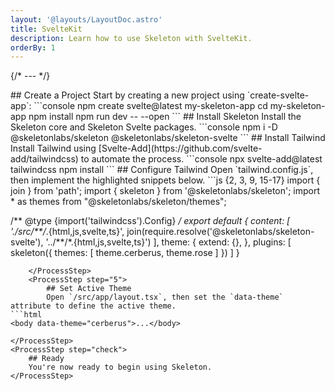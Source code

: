 ```yaml
---
layout: '@layouts/LayoutDoc.astro'
title: SvelteKit
description: Learn how to use Skeleton with SvelteKit.
orderBy: 1
---
```




{/* --- */}

<Process>
    <ProcessStep step="1">
        ## Create a Project
        Start by creating a new project using `create-svelte-app`:
        ```console
        npm create svelte@latest my-skeleton-app
        cd my-skeleton-app
        npm install
        npm run dev -- --open
        ```
    </ProcessStep>
    <ProcessStep step="2">
        ## Install Skeleton
        Install the Skeleton core and Skeleton Svelte packages.
        ```console
        npm i -D @skeletonlabs/skeleton @skeletonlabs/skeleton-svelte
        ```
    </ProcessStep>
    <ProcessStep step="3">
        ## Install Tailwind
        Install Tailwind using [Svelte-Add](https://github.com/svelte-add/tailwindcss) to automate the process.
        ```console
        npx svelte-add@latest tailwindcss
        npm install
        ```
    </ProcessStep>
    <ProcessStep step="4">
        ## Configure Tailwind
        Open `tailwind.config.js`, then implement the highlighted snippets below.
```js {2, 3, 9, 15-17}
import { join } from 'path';
import { skeleton } from '@skeletonlabs/skeleton';
import * as themes from "@skeletonlabs/skeleton/themes";

/** @type {import('tailwindcss').Config} */
export default {
    content: [
        './src/**/*.{html,js,svelte,ts}',
        join(require.resolve('@skeletonlabs/skeleton-svelte'), '../**/*.{html,js,svelte,ts}')
    ],
    theme: {
        extend: {},
    },
    plugins: [
        skeleton({
            themes: [ theme.cerberus, theme.rose ]
        })
    ]
}
```
    </ProcessStep>
    <ProcessStep step="5">
        ## Set Active Theme
        Open `/src/app/layout.tsx`, then set the `data-theme` attribute to define the active theme.
```html
<body data-theme="cerberus">...</body>
```
    </ProcessStep>
    <ProcessStep step="check">
        ## Ready
        You're now ready to begin using Skeleton.
    </ProcessStep>
</Process>